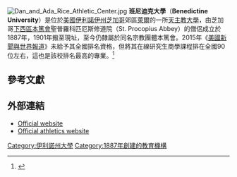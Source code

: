 {{infobox University
|name=            班尼迪克大學
|image =         
|caption=         
|motto=           {{lang-la|''Ut In Omnibus Glorificetur Deus''}}（That in all things God may be glorified）
|established=     1887
|type=            [[私立大學|私立大學]]
|affiliation=     [[羅馬天主教|羅馬天主教]][[本篤會|本篤會]]
|undergrad=       3,825
|postgrad=        3,032
|president=       William J. Carroll
|provost=         Donald Taylor
|city=        [[萊爾_(伊利諾伊州)|萊爾]]
|state = [[伊利諾伊州|伊利諾伊州]]
|country = [[美國|美國]]|coor=
{{coord|41|46|38|N|88|5|45|W|type:edu_region:US-IL|display=title,inline}}
|campus=          郊區，{{convert|108|acre|ha|1}}
|former_names=    St. Procopius College<br>Illinois Benedictine College
|colors =         紅色和白色 {{color box|#F20030}} {{color box|#ffffff}}
|athletics =      [[NCAA|NCAA]] Division III – [[Northern_Athletics_Collegiate_Conference|NACC]]，[[Midwest_Lacrosse_Conference|MLC]]
|nickname =       [http://www.benueagles.com/ Eagles]
|mascot=          Eagle
|affiliations=    [[Association_of_Catholic_Colleges_and_Universities|ACCU]]<br>[[National_Association_of_Independent_Colleges_and_Universities|NAICU]]<br>[[Council_of_Independent_Colleges|CIC]]
|website=         [http://www.ben.edu www.ben.edu]
|logo =           
}}
[[File:Dan_and_Ada_Rice_Athletic_Center.jpg|thumb]]
'''班尼迪克大學'''（'''Benedictine University'''）是位於[[美國|美國]][[伊利諾伊州|伊利諾伊州]][[芝加哥|芝加哥]]郊區[[萊爾_(伊利諾伊州)|萊爾]]的一所[[天主教大學|天主教大學]]，由芝加哥[[下西區_(芝加哥)|下西區]][[本篤會|本篤會]]聖普羅科匹厄斯修道院（St. Procopius Abbey）的僧侶成立於1887年，1901年搬至現址，至今仍隸屬於同名宗教團體本篤會。2015年《[[美國新聞與世界報道|美國新聞與世界報道]]》未給予其全國排名資格，但將其在線研究生商學課程排在全國90位左右，這也是該校排名最高的專業。<ref>{{cite web|title=Benedictine University|url=http://colleges.usnews.rankingsandreviews.com/best-colleges/benedictine-university-145619/overall-rankings|publisher=U.S. News and World Report|accessdate=2015-03-21|archive-date=2016-03-04|archive-url=https://web.archive.org/web/20160304084741/http://colleges.usnews.rankingsandreviews.com/best-colleges/benedictine-university-145619/overall-rankings|dead-url=no}}</ref>

== 參考文獻==
{{reflist|30em}}

== 外部連結 ==
* [http://www.ben.edu Official website] {{Wayback|url=http://www.ben.edu/ |date=20210422095752 }}
* [http://www.benueagles.com/ Official athletics website] {{Wayback|url=http://www.benueagles.com/ |date=20210422120150 }}

{{芝加哥大都會區的學院和大學}}

[[Category:伊利諾州大學|Category:伊利諾州大學]]
[[Category:1887年創建的教育機構|Category:1887年創建的教育機構]]